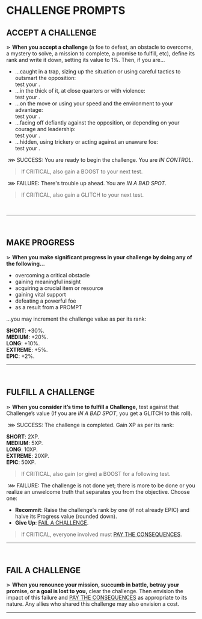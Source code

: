 
# CHALLENGE PROMPTS

## ACCEPT A CHALLENGE
⋗ **When you accept a challenge** (a foe to defeat, an obstacle to overcome, a mystery to solve, a mission to complete, a promise to fulfill, etc), define its rank and write it down, setting its value to 1%. Then, if you are...
- ...caught in a trap, sizing up the situation or using careful tactics to outsmart the opposition:<br/>
 test your <Stat name="SMARTS"/>.
- ...in the thick of it, at close quarters or with violence:<br/>
 test your <Stat name="MIGHT"/>.
- ...on the move or using your speed and the environment to your advantage:<br/>
 test your <Stat name="SWIFT"/>.
- ...facing off defiantly against the opposition, or depending on your courage and leadership:<br/>
 test your <Stat name="ZEAL"/>.
- ...hidden, using trickery or acting against an unaware foe:<br/>
 test your <Stat name="GUILE"/>.

&nbsp;<span class="blueish bold">⋙ SUCCESS</span>: You are ready to begin the challenge. You are _IN CONTROL_. 

> If <span class="blueish bold">CRITICAL</span>, also gain a <span class="boost">BOOST</span> to your next test.

&nbsp;<span class="reddish bold">⋙ FAILURE</span>: There's trouble up ahead. You are _IN A BAD SPOT_. 

> If <span class="reddish bold">CRITICAL</span>, also gain a <span class="glitch" data-text="GLITCH">GLITCH</span> to your next test.
<br/>
<hr/>
<br/>

## MAKE PROGRESS
⋗ **When you make significant progress in your challenge by doing any of the following...**
- overcoming a critical obstacle
- gaining meaningful insight
- acquiring a crucial item or resource
- gaining vital support
- defeating a powerful foe
- as a result from a PROMPT

...you may increment the challenge value as per its rank:

**SHORT**: +30%.<br/>
**MEDIUM**: +20%.<br/>
**LONG**: +10%.<br/>
**EXTREME**: +5%.<br/>
**EPIC**: +2%.<br/>
<hr/>
<br/>

## FULFILL A CHALLENGE
⋗ **When you consider it’s time to fulfill a Challenge,** test against that Challenge’s value (If you are _IN A BAD SPOT_, you get a <span class="glitch" data-text="GLITCH">GLITCH</span> to this roll).

&nbsp;<span class="blueish bold">⋙ SUCCESS</span>: The challenge is completed. Gain XP as per its rank:

**SHORT**: 2XP.<br/>
**MEDIUM**: 5XP.<br/>
**LONG**: 10XP.<br/>
**EXTREME**: 20XP.<br/>
**EPIC**: 50XP.<br/>

> If <span class="blueish bold">CRITICAL</span>, also gain (or give) a <span class="boost">BOOST</span> for a following test.

&nbsp;<span class="reddish bold">⋙ FAILURE</span>: The challenge is not done yet; there is more to be done or you realize an unwelcome truth that separates you from the objective. Choose one: 
- **Recommit**: Raise the challenge's rank by one (if not already EPIC) and halve its Progress value (rounded down).
- **Give Up**: [FAIL A CHALLENGE](/prompts/challenge-prompts#fail-a-challenge).

> If <span class="reddish bold">CRITICAL</span>, everyone involved must [PAY THE CONSEQUENCES](/prompts/fate-prompts#pay-the-consequences).

<hr/>
<br/>

## FAIL A CHALLENGE
⋗ **When you renounce your mission, succumb in battle, betray your promise, or a goal is lost to you,** clear the challenge. Then envision the impact of this failure and [PAY THE CONSEQUENCES](/prompts/fate-prompts#pay-the-consequences) as appropriate to its nature. Any allies who shared this challenge may also envision a cost.
<hr/>
<br/>

<div style="height: 400px;"></div>